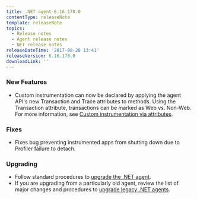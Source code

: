 ```yaml
---
title: .NET agent 6.16.178.0
contentType: releaseNote
template: releaseNote
topics:
  - Release notes
  - Agent release notes
  - NET release notes
releaseDateTime: '2017-08-28 13:41'
releaseVersion: 6.16.178.0
downloadLink: ''
---
```


### New Features

* Custom instrumentation can now be declared by applying the agent API's new Transaction and Trace attributes to methods. Using the Transaction attribute, transactions can be marked as Web vs. Non-Web. For more information, see [Custom instrumentation via attributes](https://docs.newrelic.com/docs/agents/net-agent/custom-instrumentation/custom-instrumentation-attributes-net).

### Fixes

* Fixes bug preventing instrumented apps from shutting down due to Profiler failure to detach.

### Upgrading

* Follow standard procedures to [upgrade the .NET agent](/docs/agents/net-agent/installation-configuration/upgrade-net-agent).
* If you are upgrading from a particularly old agent, review the list of major changes and procedures to [upgrade legacy .NET agents](/docs/agents/net-agent/troubleshooting/upgrade-legacy-net-agents).
